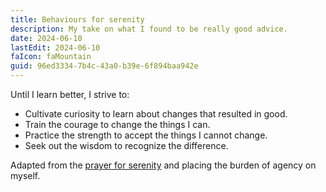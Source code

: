 ```yaml
---
title: Behaviours for serenity
description: My take on what I found to be really good advice.
date: 2024-06-10
lastEdit: 2024-06-10
faIcon: faMountain
guid: 96ed3334-7b4c-43a0-b39e-6f894baa942e
---
```


Until I learn better, I strive to:

 - Cultivate curiosity to learn about changes that resulted in good.
 - Train the courage to change the things I can.
 - Practice the strength to accept the things I cannot change.
 - Seek out the wisdom to recognize the difference.

<span className="text-sm"> Adapted from the [prayer for serenity](https://en.wikipedia.org/wiki/Serenity_Prayer) and placing the burden of agency on myself. </span>
